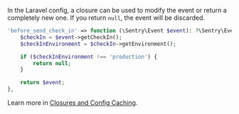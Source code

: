In the Laravel config, a closure can be used to modify the event or return a completely new one. If you return `null`, the event will be discarded.

```php {filename:config/sentry.php}
'before_send_check_in' => function (\Sentry\Event $event): ?\Sentry\Event {
    $checkIn = $event->getCheckIn();
    $checkInEnvironment = $checkIn->getEnvironment();

    if ($checkInEnvironment !== 'production') {
        return null;
    }

    return $event;
},
```

<Alert>

Learn more in [Closures and Config Caching](/platforms/php/guides/laravel/configuration/laravel-options/#closures-and-config-caching).

</Alert>
